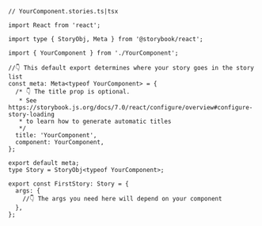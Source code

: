 ```tsx
// YourComponent.stories.ts|tsx

import React from 'react';

import type { StoryObj, Meta } from '@storybook/react';

import { YourComponent } from './YourComponent';

//👇 This default export determines where your story goes in the story list
const meta: Meta<typeof YourComponent> = {
  /* 👇 The title prop is optional.
   * See https://storybook.js.org/docs/7.0/react/configure/overview#configure-story-loading
   * to learn how to generate automatic titles
   */
  title: 'YourComponent',
  component: YourComponent,
};

export default meta;
type Story = StoryObj<typeof YourComponent>;

export const FirstStory: Story = {
  args: {
    //👇 The args you need here will depend on your component
  },
};
```
